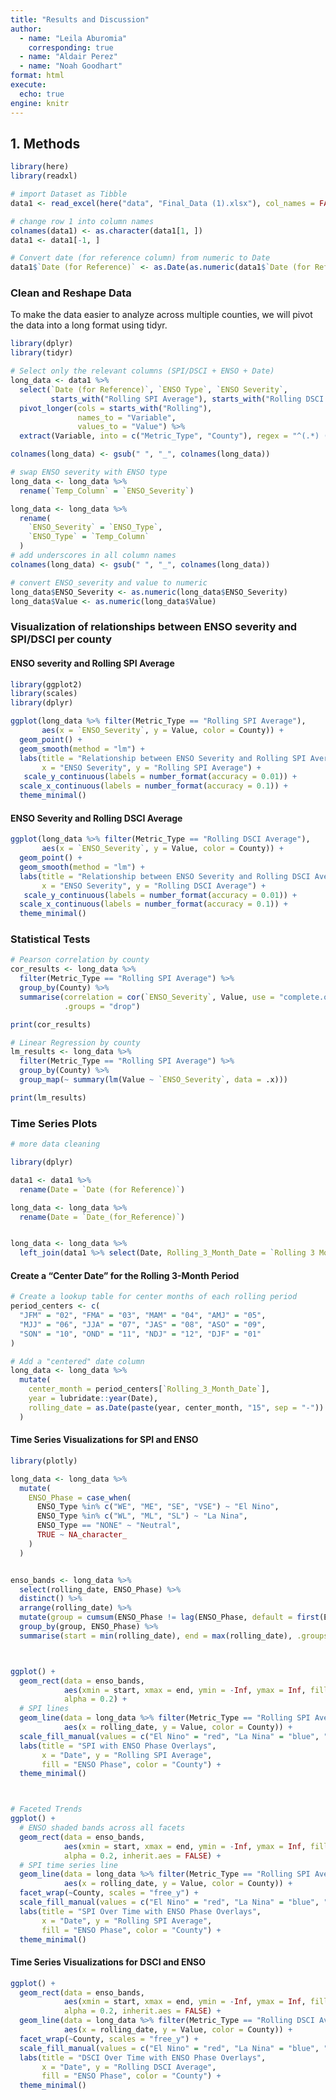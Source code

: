 ```yaml
---
title: "Results and Discussion"
author:
  - name: "Leila Aburomia"
    corresponding: true
  - name: "Aldair Perez"
  - name: "Noah Goodhart"
format: html
execute: 
  echo: true
engine: knitr
---
```


## 1. Methods 
```r
library(here)
library(readxl)

# import Dataset as Tibble
data1 <- read_excel(here("data", "Final_Data (1).xlsx"), col_names = FALSE)

# change row 1 into column names
colnames(data1) <- as.character(data1[1, ])
data1 <- data1[-1, ]

# Convert date (for reference column) from numeric to Date 
data1$`Date (for Reference)` <- as.Date(as.numeric(data1$`Date (for Reference)`), origin = "1899-12-30")
```

### Clean and Reshape Data
To make the data easier to analyze across multiple counties, we will pivot the data into a long format using tidyr. 
```r
library(dplyr)
library(tidyr)

# Select only the relevant columns (SPI/DSCI + ENSO + Date)
long_data <- data1 %>%
  select(`Date (for Reference)`, `ENSO Type`, `ENSO Severity`,
         starts_with("Rolling SPI Average"), starts_with("Rolling DSCI Average")) %>%
  pivot_longer(cols = starts_with("Rolling"),
               names_to = "Variable",
               values_to = "Value") %>%
  extract(Variable, into = c("Metric_Type", "County"), regex = "^(.*) ([^ ]+)$")

colnames(long_data) <- gsub(" ", "_", colnames(long_data))

# swap ENSO severity with ENSO type
long_data <- long_data %>%
  rename(`Temp_Column` = `ENSO_Severity`)

long_data <- long_data %>%
  rename(
    `ENSO_Severity` = `ENSO_Type`,
    `ENSO_Type` = `Temp_Column`
  )
# add underscores in all column names 
colnames(long_data) <- gsub(" ", "_", colnames(long_data))

# convert ENSO_severity and value to numeric
long_data$ENSO_Severity <- as.numeric(long_data$ENSO_Severity)
long_data$Value <- as.numeric(long_data$Value)
```

### Visualization of relationships between ENSO severity and SPI/DSCI per county

#### ENSO severity and Rolling SPI Average
```r
library(ggplot2)
library(scales)
library(dplyr)

ggplot(long_data %>% filter(Metric_Type == "Rolling SPI Average"),
       aes(x = `ENSO_Severity`, y = Value, color = County)) +
  geom_point() +
  geom_smooth(method = "lm") +
  labs(title = "Relationship between ENSO Severity and Rolling SPI Average",
       x = "ENSO Severity", y = "Rolling SPI Average") +
   scale_y_continuous(labels = number_format(accuracy = 0.01)) +  
  scale_x_continuous(labels = number_format(accuracy = 0.1)) +   
  theme_minimal()
```

#### ENSO Severity and Rolling DSCI Average
```r
ggplot(long_data %>% filter(Metric_Type == "Rolling DSCI Average"),
       aes(x = `ENSO_Severity`, y = Value, color = County)) +
  geom_point() +
  geom_smooth(method = "lm") +
  labs(title = "Relationship between ENSO Severity and Rolling DSCI Average",
       x = "ENSO Severity", y = "Rolling DSCI Average") +
   scale_y_continuous(labels = number_format(accuracy = 0.01)) +  
  scale_x_continuous(labels = number_format(accuracy = 0.1)) +   
  theme_minimal()
```


### Statistical Tests
```r
# Pearson correlation by county
cor_results <- long_data %>%
  filter(Metric_Type == "Rolling SPI Average") %>%
  group_by(County) %>%
  summarise(correlation = cor(`ENSO_Severity`, Value, use = "complete.obs"),
            .groups = "drop")

print(cor_results)

# Linear Regression by county 
lm_results <- long_data %>%
  filter(Metric_Type == "Rolling SPI Average") %>%
  group_by(County) %>%
  group_map(~ summary(lm(Value ~ `ENSO_Severity`, data = .x)))

print(lm_results)

```

### Time Series Plots
```r
# more data cleaning

library(dplyr)

data1 <- data1 %>%
  rename(Date = `Date (for Reference)`)

long_data <- long_data %>%
  rename(Date = `Date_(for_Reference)`)


long_data <- long_data %>%
  left_join(data1 %>% select(Date, Rolling_3_Month_Date = `Rolling 3 Month Date`), by = "Date")
```

#### Create a "Center Date" for the Rolling 3-Month Period
```r
# Create a lookup table for center months of each rolling period
period_centers <- c(
  "JFM" = "02", "FMA" = "03", "MAM" = "04", "AMJ" = "05",
  "MJJ" = "06", "JJA" = "07", "JAS" = "08", "ASO" = "09",
  "SON" = "10", "OND" = "11", "NDJ" = "12", "DJF" = "01"
)

# Add a "centered" date column
long_data <- long_data %>%
  mutate(
    center_month = period_centers[`Rolling_3_Month_Date`],
    year = lubridate::year(Date),
    rolling_date = as.Date(paste(year, center_month, "15", sep = "-"))
  )
```

#### Time Series Visualizations for SPI and ENSO 
```r

library(plotly)

long_data <- long_data %>%
  mutate(
    ENSO_Phase = case_when(
      ENSO_Type %in% c("WE", "ME", "SE", "VSE") ~ "El Nino",
      ENSO_Type %in% c("WL", "ML", "SL") ~ "La Nina",
      ENSO_Type == "NONE" ~ "Neutral",
      TRUE ~ NA_character_ 
    )
  )


enso_bands <- long_data %>%
  select(rolling_date, ENSO_Phase) %>%
  distinct() %>%
  arrange(rolling_date) %>%
  mutate(group = cumsum(ENSO_Phase != lag(ENSO_Phase, default = first(ENSO_Phase)))) %>%
  group_by(group, ENSO_Phase) %>%
  summarise(start = min(rolling_date), end = max(rolling_date), .groups = "drop")



ggplot() +
  geom_rect(data = enso_bands,
            aes(xmin = start, xmax = end, ymin = -Inf, ymax = Inf, fill = ENSO_Phase),
            alpha = 0.2) +
  # SPI lines
  geom_line(data = long_data %>% filter(Metric_Type == "Rolling SPI Average"),
            aes(x = rolling_date, y = Value, color = County)) +
  scale_fill_manual(values = c("El Nino" = "red", "La Nina" = "blue", "Neutral" = "gray")) +
  labs(title = "SPI with ENSO Phase Overlays",
       x = "Date", y = "Rolling SPI Average",
       fill = "ENSO Phase", color = "County") +
  theme_minimal()



# Faceted Trends 
ggplot() +
  # ENSO shaded bands across all facets
  geom_rect(data = enso_bands,
            aes(xmin = start, xmax = end, ymin = -Inf, ymax = Inf, fill = ENSO_Phase),
            alpha = 0.2, inherit.aes = FALSE) +
  # SPI time series line
  geom_line(data = long_data %>% filter(Metric_Type == "Rolling SPI Average"),
            aes(x = rolling_date, y = Value, color = County)) +
  facet_wrap(~County, scales = "free_y") +
  scale_fill_manual(values = c("El Nino" = "red", "La Nina" = "blue", "Neutral" = "gray")) +
  labs(title = "SPI Over Time with ENSO Phase Overlays",
       x = "Date", y = "Rolling SPI Average",
       fill = "ENSO Phase", color = "County") +
  theme_minimal()

```

#### Time Series Visualizations for DSCI and ENSO
```r
ggplot() +
  geom_rect(data = enso_bands,
            aes(xmin = start, xmax = end, ymin = -Inf, ymax = Inf, fill = ENSO_Phase),
            alpha = 0.2, inherit.aes = FALSE) +
  geom_line(data = long_data %>% filter(Metric_Type == "Rolling DSCI Average"),
            aes(x = rolling_date, y = Value, color = County)) +
  facet_wrap(~County, scales = "free_y") +
  scale_fill_manual(values = c("El Nino" = "red", "La Nina" = "blue", "Neutral" = "gray")) +
  labs(title = "DSCI Over Time with ENSO Phase Overlays",
       x = "Date", y = "Rolling DSCI Average",
       fill = "ENSO Phase", color = "County") +
  theme_minimal()

```

